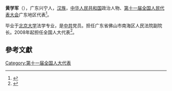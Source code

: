'''黄学军'''（{{bd|1970年||}}），广东兴宁人，[[汉族|汉族]]，[[中华人民共和国|中华人民共和国]]政治人物、[[第十一届全国人民代表大会|第十一届全国人民代表大会]]广东地区代表<ref>{{cite web|author=新华网|title=第十一届全国人大代表|url=http://news.xinhuanet.com/ziliao/2008-03/03/content_7708230.htm?node=36628|publisher=新华网|accessdate=2014-01-07|archive-date=2014-01-10|archive-url=https://web.archive.org/web/20140110211415/http://news.xinhuanet.com/ziliao/2008-03/03/content_7708230.htm?node=36628|dead-url=no}}</ref>。

毕业于[[北京大学|北京大学]]法学专业，是[[中共|中共]]党员。担任广东省佛山市南海区人民法院副院长。2008年起担任全国人大代表<ref>{{cite news|title=全国人大代表信息-黄学军|url= http://210.82.31.1:8084/delegate/viewDelegate.action?dbid=111927|accessdate=2013-04-05|newspaper=全国人大网|archive-url=https://web.archive.org/web/20140522071937/http://www.npc.gov.cn/delegate/viewDelegate.action?dbid=111927|archive-date=2014-05-22|dead-url=yes}}</ref>。

==參考文獻==
{{reflist}}
[[Category:第十一届全国人大代表|Category:第十一届全国人大代表]]